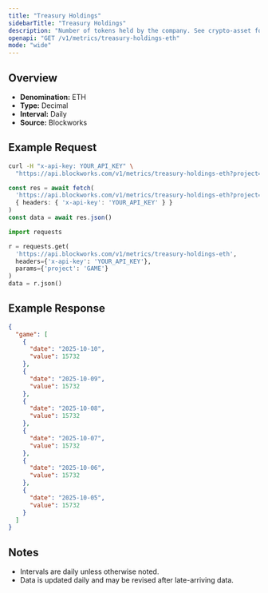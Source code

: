```yaml
---
title: "Treasury Holdings"
sidebarTitle: "Treasury Holdings"
description: "Number of tokens held by the company. See crypto-asset for asset indicator"
openapi: "GET /v1/metrics/treasury-holdings-eth"
mode: "wide"
---
```


## Overview

- **Denomination:** ETH
- **Type:** Decimal
- **Interval:** Daily
- **Source:** Blockworks

## Example Request

<CodeGroup>

```bash cURL
curl -H "x-api-key: YOUR_API_KEY" \
  "https://api.blockworks.com/v1/metrics/treasury-holdings-eth?project=GAME"
```

```typescript TypeScript
const res = await fetch(
  'https://api.blockworks.com/v1/metrics/treasury-holdings-eth?project=GAME',
  { headers: { 'x-api-key': 'YOUR_API_KEY' } }
)
const data = await res.json()
```

```python Python
import requests

r = requests.get(
  'https://api.blockworks.com/v1/metrics/treasury-holdings-eth',
  headers={'x-api-key': 'YOUR_API_KEY'},
  params={'project': 'GAME'}
)
data = r.json()
```

</CodeGroup>

## Example Response

```json
{
  "game": [
    {
      "date": "2025-10-10",
      "value": 15732
    },
    {
      "date": "2025-10-09",
      "value": 15732
    },
    {
      "date": "2025-10-08",
      "value": 15732
    },
    {
      "date": "2025-10-07",
      "value": 15732
    },
    {
      "date": "2025-10-06",
      "value": 15732
    },
    {
      "date": "2025-10-05",
      "value": 15732
    }
  ]
}
```

## Notes
- Intervals are daily unless otherwise noted.
- Data is updated daily and may be revised after late-arriving data.